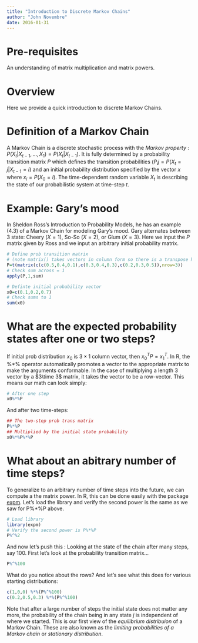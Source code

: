 ```yaml
---
title: "Introduction to Discrete Markov Chains"
author: "John Novembre"
date: 2016-01-31
---
```





# Pre-requisites

An understanding of matrix multiplication and matrix powers.  

# Overview

Here we provide a quick introduction to discrete Markov Chains.

# Definition of a Markov Chain

A Markov Chain is a discrete stochastic process with the *Markov property* : $P(X_t|X_{t-1},\ldots,X_1)= P(X_t|X_{t-1})$.  It is fully determined by a probability transition matrix $P$ which defines the transition probabilities ($P_ij=P(X_t=j|X_{t-1}=i)$ and an initial probability distribution specified by the vector $x$ where $x_i=P(X_0=i)$.  The time-dependent random variable $X_t$ is describing the state of our probabilistic system at time-step $t$.

# Example: Gary's mood

In Sheldon Ross's Introduction to Probability Models, he has an example (4.3) of a Markov Chain for modeling Gary's mood.  Gary alternates between 3 state: Cheery ($X=1$), So-So ($X=2$), or Glum ($X=3$).  Here we input the $P$ matrix given by Ross and we input an arbitrary initial probability matrix.

```r
# Define prob transition matrix 
# (note matrix() takes vectors in column form so there is a transpose here to switch col's to row's)
P=t(matrix(c(c(0.5,0.4,0.1),c(0.3,0.4,0.3),c(0.2,0.3,0.5)),nrow=3))
# Check sum across = 1
apply(P,1,sum)  

# Definte initial probability vector
x0=c(0.1,0.2,0.7)
# Check sums to 1
sum(x0)
```

# What are the expected probability states after one or two steps?

If initial prob distribution $x_0$ is $3 \times 1$ column vector, then $x_0^T P= x_1^T$. In R, the %*% operator automatically promotes a vector to the appropriate matrix to make the arguments conformable.  In the case of multiplying a length 3 vector by a $3\time 3$ matrix, it takes the vector to be a row-vector. This means our math can look simply:
```r
# After one step
x0%*%P
```
And after two time-steps:
```r
## The two-step prob trans matrix
P%*%P
## Multiplied by the initial state probability
x0%*%P%*%P
```

# What about an abitrary number of time steps? 
To generalize to an arbitrary number of time steps into the future, we can compute a the matrix power.  In R, this can be done easily with the package [expm](https://cran.r-project.org/web/packages/expm/index.html).  Let's load the library and verify the second power is the same as we saw for P%*%P above.
```r
# Load library 
library(expm)
# Verify the second power is P%*%P
P%^%2
```

And now let's push this : Looking at the state of the chain after many steps, say 100.  First let's look at the probability transition matrix...
```r
P%^%100
```
What do you notice about the rows?   And let's see what this does for various starting distributions:
```r
c(1,0,0) %*%(P%^%100)
c(0.2,0.5,0.3) %*%(P%^%100)
```
Note that after a large number of steps the initial state does not matter any more, the probability of the chain being in any state $j$ is independent of where we started.  This is our first view of the *equilibrium distribuion* of a Markov Chain.  These are also known as the *limiting probabilities of a Markov chain* or *stationary distribution*.  





